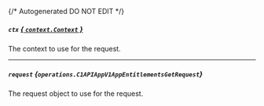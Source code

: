 {/* Autogenerated DO NOT EDIT  */}

##### `ctx` [*{ `context.Context` }*](https://pkg.go.dev/context#Context)
The context to use for the request.

---
##### `request` *{`operations.C1APIAppV1AppEntitlementsGetRequest`}*
The request object to use for the request.
<Collapsible openLabel={Labels.showProperties} closeLabel={Labels.hideProperties}>
    <C1APIAppV1AppEntitlementsGetRequest/>
</Collapsible>


